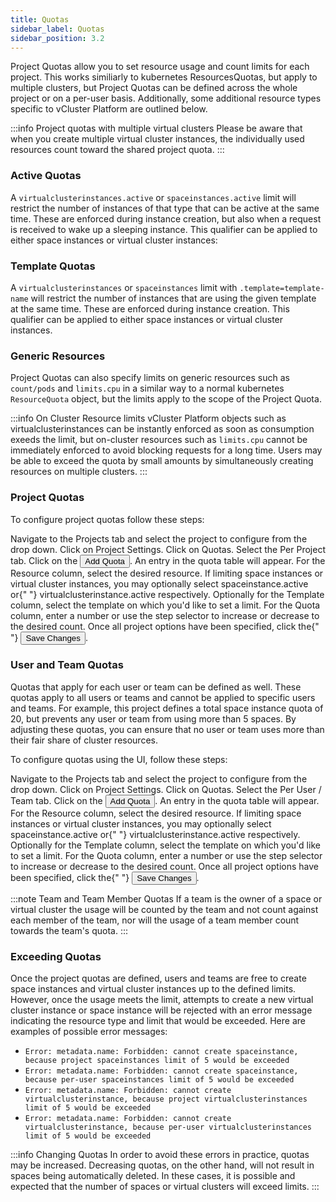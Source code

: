 ```yaml
---
title: Quotas
sidebar_label: Quotas
sidebar_position: 3.2
---
```



Project Quotas allow you to set resource usage and count limits for each project. This works similiarly to kubernetes ResourcesQuotas, but apply to multiple clusters, but Project Quotas can be
defined across the whole project or on a per-user basis. Additionally, some additional resource types specific to vCluster Platform are outlined below.

:::info Project quotas with multiple virtual clusters
Please be aware that when you create multiple virtual cluster instances, the individually used resources count toward the shared project quota.
:::

### Active Quotas

A `virtualclusterinstances.active` or `spaceinstances.active` limit will restrict the number of instances of that type that can be active at the same time. These are enforced during instance creation, but also when a request is received to wake up a sleeping instance. This qualifier can be applied to either space instances or virtual cluster instances:

### Template Quotas

A `virtualclusterinstances` or `spaceinstances` limit with `.template=template-name` will restrict the number of instances that are using the given template at the same time. These are enforced during instance creation. This qualifier can be applied to either space instances or virtual cluster instances.

### Generic Resources

Project Quotas can also specify limits on generic resources such as `count/pods` and `limits.cpu` in a similar way to a normal kubernetes `ResourceQuota` object, but the limits apply to the scope of the Project Quota.

:::info On Cluster Resource limits
vCluster Platform objects such as virtualclusterinstances can be instantly enforced as soon as consumption exeeds the limit, but on-cluster resources such as `limits.cpu` cannot be immediately enforced to avoid blocking requests for a long time.
Users may be able to exceed the quota by small amounts by simultaneously creating resources on multiple clusters.
:::

### Project Quotas

To configure project quotas follow these steps:

<Flow id="create-project-quota-ui">
  <Step>
    Navigate to the <NavStep>Projects</NavStep> tab and select the project to
    configure from the drop down.
  </Step>
  <Step>
    Click on <NavStep>Project Settings</NavStep>.
  </Step>
  <Step>
    Click on <NavStep>Quotas</NavStep>.
  </Step>
  <Step>
    Select the <Label>Per Project</Label> tab.
  </Step>
  <Step>
    Click on the <Button>Add Quota</Button>. An entry in the quota table will
    appear.
  </Step>
  <Step>
    For the <Label>Resource</Label> column, select the desired resource. If
    limiting space instances or virtual cluster instances, you may optionally
    select <Label>spaceinstance.active</Label> or{" "}
    <Label>virtualclusterinstance.active</Label> respectively.
  </Step>
  <Step>
    Optionally for the <Label>Template</Label> column, select the template on
    which you'd like to set a limit.
  </Step>
  <Step>
    For the <Label>Quota</Label> column, enter a number or use the step selector
    to increase or decrease to the desired count.
  </Step>
  <Step>
    Once all project options have been specified, click the{" "}
    <Button>Save Changes</Button>.
  </Step>
</Flow>

### User and Team Quotas

Quotas that apply for each user or team can be defined as well. These quotas apply to all users or teams and cannot
be applied to specific users and teams. For example, this project defines a total space instance quota of 20, but
prevents any user or team from using more than 5 spaces. By adjusting these quotas, you can ensure that no user or
team uses more than their fair share of cluster resources.

To configure quotas using the UI, follow these steps:

<Flow id="create-project-quota-team-ui">
  <Step>
    Navigate to the <NavStep>Projects</NavStep> tab and select the project to
    configure from the drop down.
  </Step>
  <Step>
    Click on <NavStep>Project Settings</NavStep>.
  </Step>
  <Step>
    Click on <NavStep>Quotas</NavStep>.
  </Step>
  <Step>
    Select the <Label>Per User / Team</Label> tab.
  </Step>
  <Step>
    Click on the <Button>Add Quota</Button>. An entry in the quota table will
    appear.
  </Step>
  <Step>
    For the <Label>Resource</Label> column, select the desired resource. If
    limiting space instances or virtual cluster instances, you may optionally
    select <Label>spaceinstance.active</Label> or{" "}
    <Label>virtualclusterinstance.active</Label> respectively.
  </Step>
  <Step>
    Optionally for the <Label>Template</Label> column, select the template on
    which you'd like to set a limit.
  </Step>
  <Step>
    For the <Label>Quota</Label> column, enter a number or use the step selector
    to increase or decrease to the desired count.
  </Step>
  <Step>
    Once all project options have been specified, click the{" "}
    <Button>Save Changes</Button>.
  </Step>
</Flow>

:::note Team and Team Member Quotas
If a team is the owner of a space or virtual cluster the usage will be counted by the team and not count against
each member of the team, nor will the usage of a team member count towards the team's quota.
:::

### Exceeding Quotas

Once the project quotas are defined, users and teams are free to create space instances and virtual cluster
instances up to the defined limits. However, once the usage meets the limit, attempts to create a new virtual
cluster instance or space instance will be rejected with an error message indicating the resource type and limit
that would be exceeded. Here are examples of possible error messages:

- `Error: metadata.name: Forbidden: cannot create spaceinstance, because project spaceinstances limit of 5 would be exceeded`
- `Error: metadata.name: Forbidden: cannot create spaceinstance, because per-user spaceinstances limit of 5 would be exceeded`
- `Error: metadata.name: Forbidden: cannot create virtualclusterinstance, because project virtualclusterinstances limit of 5 would be exceeded`
- `Error: metadata.name: Forbidden: cannot create virtualclusterinstance, because per-user virtualclusterinstances limit of 5 would be exceeded`

:::info Changing Quotas
In order to avoid these errors in practice, quotas may be increased. Decreasing quotas, on the other hand, will not
result in spaces being automatically deleted. In these cases, it is possible and expected that the number of spaces
or virtual clusters will exceed limits.
:::
